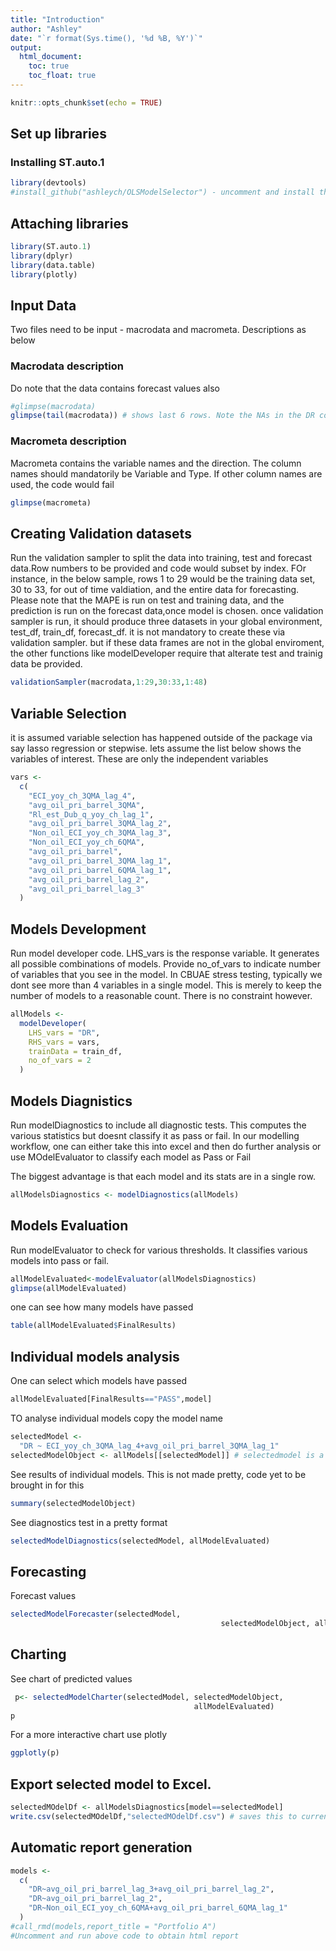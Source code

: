 ```yaml
---
title: "Introduction"
author: "Ashley"
date: "`r format(Sys.time(), '%d %B, %Y')`"
output:
  html_document:
    toc: true
    toc_float: true
---
```



```r
knitr::opts_chunk$set(echo = TRUE)
```

## Set up libraries

### Installing ST.auto.1 

```r
library(devtools)
#install_github("ashleych/OLSModelSelector") - uncomment and install this package
```


## Attaching libraries

```r
library(ST.auto.1)
library(dplyr)
library(data.table)
library(plotly)

```
## Input Data

Two files need to be input - macrodata and macrometa. Descriptions as below

### Macrodata description

Do note that the data contains forecast values also
```r
#glimpse(macrodata)
glimpse(tail(macrodata)) # shows last 6 rows. Note the NAs in the DR column
```


### Macrometa description

Macrometa contains the variable names and the direction. The column names should mandatorily be Variable and Type. If other column names are used, the code would fail
```r
glimpse(macrometa)
```

## Creating Validation datasets
Run the validation sampler to split the data into training, test and forecast data.Row numbers to be provided and code would subset by index. FOr instance, in the below sample, rows 1 to 29 would be the training data set, 30 to 33, for out of time valdiation, and the entire data for forecasting. Please note that the MAPE is run on test and training data, and the prediction is run on the forecast data,once model is chosen. 
once validation sampler is run, it should produce three datasets in your global environment, test_df, train_df, forecast_df. it is not mandatory to create these via validation sampler. but if these data frames are not in the global enviroment, the other functions like modelDeveloper require that alterate test and trainig data be provided.

```r
validationSampler(macrodata,1:29,30:33,1:48)

```

## Variable Selection

it is assumed variable selection has happened outside of the package via say lasso regression or stepwise.  lets assume the list below shows the variables of interest. These are only the independent variables
```r
vars <-
  c(
    "ECI_yoy_ch_3QMA_lag_4",
    "avg_oil_pri_barrel_3QMA",
    "Rl_est_Dub_q_yoy_ch_lag_1",
    "avg_oil_pri_barrel_3QMA_lag_2",
    "Non_oil_ECI_yoy_ch_3QMA_lag_3",
    "Non_oil_ECI_yoy_ch_6QMA",
    "avg_oil_pri_barrel",
    "avg_oil_pri_barrel_3QMA_lag_1",
    "avg_oil_pri_barrel_6QMA_lag_1",
    "avg_oil_pri_barrel_lag_2",
    "avg_oil_pri_barrel_lag_3"
  )
```

## Models Development

Run model developer code. LHS_vars is the response variable. It generates all possible combinations of models. Provide no_of_vars to indicate number of variables that you see in the model. In CBUAE stress testing, typically we dont see more than 4 variables in a single model. This is merely to keep the number of models to a reasonable count. There is no constraint however.

```r
allModels <-
  modelDeveloper(
    LHS_vars = "DR",
    RHS_vars = vars,
    trainData = train_df,
    no_of_vars = 2
  )
```

## Models Diagnistics

Run modelDiagnostics to include all diagnostic tests. This computes the various statistics but doesnt classify it as pass or fail. In our modelling workflow, one can either take this into excel and then do further analysis or use MOdelEvaluator to classify each model as Pass or Fail

The biggest advantage is that each model and its stats are in a single row.
```r
allModelsDiagnostics <- modelDiagnostics(allModels)
```
## Models Evaluation

Run modelEvaluator to check for various thresholds. It classifies various models into pass or fail.
```r
allModelEvaluated<-modelEvaluator(allModelsDiagnostics)
glimpse(allModelEvaluated)
```
 
 

one can see how many models have passed

```r
table(allModelEvaluated$FinalResults)
```


## Individual models analysis

One can select which models have passed

```r
allModelEvaluated[FinalResults=="PASS",model]
```
TO analyse individual models copy the model name 
```r
selectedModel <-
  "DR ~ ECI_yoy_ch_3QMA_lag_4+avg_oil_pri_barrel_3QMA_lag_1" 
selectedModelObject <- allModels[[selectedModel]] # selectedmodel is a string whereas selectedmodelobject is the actual model object

```

See results of individual models. This is not made pretty, code yet to be brought in for this
```r
summary(selectedModelObject)
```
See diagnostics test in a pretty format

```r
selectedModelDiagnostics(selectedModel, allModelEvaluated)
```

## Forecasting

Forecast values
```r


selectedModelForecaster(selectedModel,
                                               selectedModelObject, allModelEvaluated)

```

## Charting

See chart of predicted values
```r
 p<- selectedModelCharter(selectedModel, selectedModelObject,
                                         allModelEvaluated)
p
```
For a more interactive chart use plotly
```r
ggplotly(p)

```

## Export selected model to Excel.

```r
selectedMOdelDf <- allModelsDiagnostics[model==selectedModel] 
write.csv(selectedMOdelDf,"selectedMOdelDf.csv") # saves this to current working directory
```

## Automatic report generation

```r
models <-
  c(
    "DR~avg_oil_pri_barrel_lag_3+avg_oil_pri_barrel_lag_2",
    "DR~avg_oil_pri_barrel_lag_2",
    "DR~Non_oil_ECI_yoy_ch_6QMA+avg_oil_pri_barrel_6QMA_lag_1"
  )
#call_rmd(models,report_title = "Portfolio A")
#Uncomment and run above code to obtain html report

```

